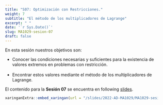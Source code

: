 ```yaml
---
title: "S07: Optimización con Restricciones."
weight: 7
subtitle: "El método de los multiplicadores de Lagrange"
excerpt: " "
date: '`r Sys.Date()`'
slug: MA1029-sesion-07
draft: false
---
```


En esta sesión nuestros objetivos son:

* Conocer las condiciones necesarias y suficientes para la existencia de valores extremos en problemas con restricción. <br/><br/>
 * Encontrar estos valores mediante el método de los multiplicadores de Lagrange.

El contenido para la **Sesión 07** se encuentra en following [slides](/slides/2022-AD-MA1029/MA1029-sesion-07).

```r
xaringanExtra::embed_xaringan(url = "/slides/2022-AD-MA1029/MA1029-sesion-07", ratio = "4:3")
```